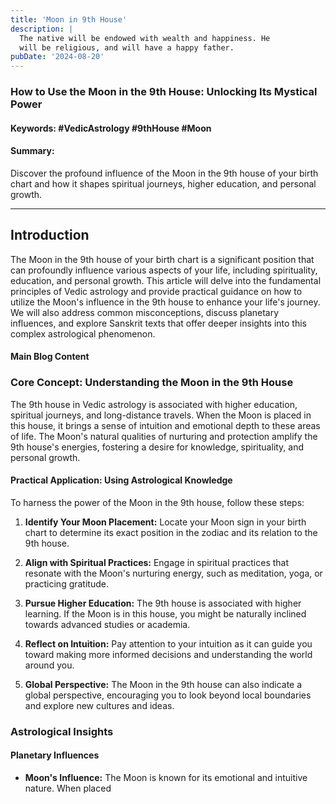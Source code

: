 ```yaml
---
title: 'Moon in 9th House'
description: |
  The native will be endowed with wealth and happiness. He
  will be religious, and will have a happy father.
pubDate: '2024-08-20'
---
```


### How to Use the Moon in the 9th House: Unlocking Its Mystical Power

#### Keywords: #VedicAstrology #9thHouse #Moon

#### Summary: 
Discover the profound influence of the Moon in the 9th house of your birth chart and how it shapes spiritual journeys, higher education, and personal growth.

---

## Introduction

The Moon in the 9th house of your birth chart is a significant position that can profoundly influence various aspects of your life, including spirituality, education, and personal growth. This article will delve into the fundamental principles of Vedic astrology and provide practical guidance on how to utilize the Moon's influence in the 9th house to enhance your life's journey. We will also address common misconceptions, discuss planetary influences, and explore Sanskrit texts that offer deeper insights into this complex astrological phenomenon.

#### Main Blog Content

### Core Concept: Understanding the Moon in the 9th House

The 9th house in Vedic astrology is associated with higher education, spiritual journeys, and long-distance travels. When the Moon is placed in this house, it brings a sense of intuition and emotional depth to these areas of life. The Moon's natural qualities of nurturing and protection amplify the 9th house's energies, fostering a desire for knowledge, spirituality, and personal growth.

#### Practical Application: Using Astrological Knowledge

To harness the power of the Moon in the 9th house, follow these steps:

1. **Identify Your Moon Placement:** Locate your Moon sign in your birth chart to determine its exact position in the zodiac and its relation to the 9th house.

2. **Align with Spiritual Practices:** Engage in spiritual practices that resonate with the Moon's nurturing energy, such as meditation, yoga, or practicing gratitude.

3. **Pursue Higher Education:** The 9th house is associated with higher learning. If the Moon is in this house, you might be naturally inclined towards advanced studies or academia.

4. **Reflect on Intuition:** Pay attention to your intuition as it can guide you toward making more informed decisions and understanding the world around you.

5. **Global Perspective:** The Moon in the 9th house can also indicate a global perspective, encouraging you to look beyond local boundaries and explore new cultures and ideas.

### Astrological Insights

#### Planetary Influences

- **Moon's Influence:** The Moon is known for its emotional and intuitive nature. When placed
